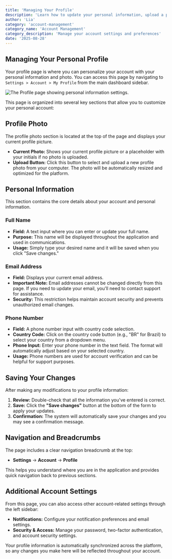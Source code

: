 ```yaml
---
title: 'Managing Your Profile'
description: 'Learn how to update your personal information, upload a profile photo, and manage your account details in the profile settings.'
author: 'Lia'
category: 'account-management'
category_name: 'Account Management'
category_description: 'Manage your account settings and preferences'
date: '2025-08-28'
---
```


## Managing Your Personal Profile

Your profile page is where you can personalize your account with your personal information and photo. You can access this page by navigating to `Settings > Account > My Profile` from the main dashboard sidebar.

![The Profile page showing personal information settings.](/images/help-center/account-management/03-profile-page.png)

This page is organized into several key sections that allow you to customize your personal account:

## Profile Photo

The profile photo section is located at the top of the page and displays your current profile picture.

- **Current Photo:** Shows your current profile picture or a placeholder with your initials if no photo is uploaded.
- **Upload Button:** Click this button to select and upload a new profile photo from your computer. The photo will be automatically resized and optimized for the platform.

## Personal Information

This section contains the core details about your account and personal information.

### Full Name

- **Field:** A text input where you can enter or update your full name.
- **Purpose:** This name will be displayed throughout the application and used in communications.
- **Usage:** Simply type your desired name and it will be saved when you click "Save changes."

### Email Address

- **Field:** Displays your current email address.
- **Important Note:** Email addresses cannot be changed directly from this page. If you need to update your email, you'll need to contact support for assistance.
- **Security:** This restriction helps maintain account security and prevents unauthorized email changes.

### Phone Number

- **Field:** A phone number input with country code selection.
- **Country Code:** Click on the country code button (e.g., "BR" for Brazil) to select your country from a dropdown menu.
- **Phone Input:** Enter your phone number in the text field. The format will automatically adjust based on your selected country.
- **Usage:** Phone numbers are used for account verification and can be helpful for support purposes.

## Saving Your Changes

After making any modifications to your profile information:

1.  **Review:** Double-check that all the information you've entered is correct.
2.  **Save:** Click the **"Save changes"** button at the bottom of the form to apply your updates.
3.  **Confirmation:** The system will automatically save your changes and you may see a confirmation message.

## Navigation and Breadcrumbs

The page includes a clear navigation breadcrumb at the top:

- **Settings** → **Account** → **Profile**

This helps you understand where you are in the application and provides quick navigation back to previous sections.

## Additional Account Settings

From this page, you can also access other account-related settings through the left sidebar:

- **Notifications:** Configure your notification preferences and email settings.
- **Security & Access:** Manage your password, two-factor authentication, and account security settings.

Your profile information is automatically synchronized across the platform, so any changes you make here will be reflected throughout your account.
